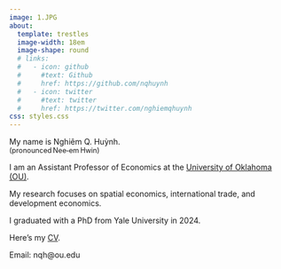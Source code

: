 ```yaml
---
image: 1.JPG
about: 
  template: trestles
  image-width: 18em 
  image-shape: round
  # links:
  #   - icon: github
  #     #text: Github
  #     href: https://github.com/nqhuynh
  #   - icon: twitter
  #     #text: twitter
  #     href: https://twitter.com/nghiemqhuynh
css: styles.css
---
```



My name is Nghiêm Q. Huỳnh. \
<span style="font-size:90%;">(pronounced Nee‑em Hwin)</span>

I am an Assistant Professor of Economics at the [University of Oklahoma (OU)](https://www.ou.edu/cas/economics). 

My research focuses on spatial economics,  international trade, and development economics. 

I graduated with a PhD from Yale University in 2024.  

Here’s my [CV](Huynh_Nghiem_CV.pdf){target="_blank"}. 

Email: nqh@ou.edu

<!-- You can also find me on [X](https://twitter.com/nghiemqhuynh) and [LinkedIn](https://linkedin.com/in/nghiemhuynh).   -->
